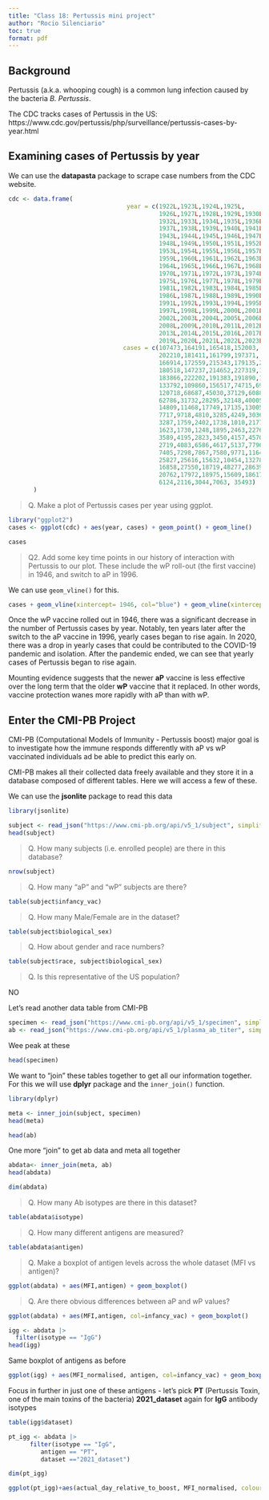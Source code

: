 ```yaml
---
title: "Class 18: Pertussis mini project"
author: "Rocio Silenciario"
toc: true
format: pdf
---
```


## Background

Pertussis (a.k.a. whooping cough) is a common lung infection caused by the bacteria *B. Pertussis*.

The CDC tracks cases of Pertussis in the US: https://www.cdc.gov/pertussis/php/surveillance/pertussis-cases-by-year.html

## Examining cases of Pertussis by year

We can use the **datapasta** package to scrape case numbers from the CDC website.

```r
cdc <- data.frame(
                                 year = c(1922L,1923L,1924L,1925L,
                                          1926L,1927L,1928L,1929L,1930L,1931L,
                                          1932L,1933L,1934L,1935L,1936L,
                                          1937L,1938L,1939L,1940L,1941L,1942L,
                                          1943L,1944L,1945L,1946L,1947L,
                                          1948L,1949L,1950L,1951L,1952L,
                                          1953L,1954L,1955L,1956L,1957L,1958L,
                                          1959L,1960L,1961L,1962L,1963L,
                                          1964L,1965L,1966L,1967L,1968L,1969L,
                                          1970L,1971L,1972L,1973L,1974L,
                                          1975L,1976L,1977L,1978L,1979L,1980L,
                                          1981L,1982L,1983L,1984L,1985L,
                                          1986L,1987L,1988L,1989L,1990L,
                                          1991L,1992L,1993L,1994L,1995L,1996L,
                                          1997L,1998L,1999L,2000L,2001L,
                                          2002L,2003L,2004L,2005L,2006L,2007L,
                                          2008L,2009L,2010L,2011L,2012L,
                                          2013L,2014L,2015L,2016L,2017L,2018L,
                                          2019L,2020L,2021L,2022L,2023L,2024L),
                                cases = c(107473,164191,165418,152003,
                                          202210,181411,161799,197371,
                                          166914,172559,215343,179135,265269,
                                          180518,147237,214652,227319,103188,
                                          183866,222202,191383,191890,109873,
                                          133792,109860,156517,74715,69479,
                                          120718,68687,45030,37129,60886,
                                          62786,31732,28295,32148,40005,
                                          14809,11468,17749,17135,13005,6799,
                                          7717,9718,4810,3285,4249,3036,
                                          3287,1759,2402,1738,1010,2177,2063,
                                          1623,1730,1248,1895,2463,2276,
                                          3589,4195,2823,3450,4157,4570,
                                          2719,4083,6586,4617,5137,7796,6564,
                                          7405,7298,7867,7580,9771,11647,
                                          25827,25616,15632,10454,13278,
                                          16858,27550,18719,48277,28639,32971,
                                          20762,17972,18975,15609,18617,
                                          6124,2116,3044,7063, 35493)
       )
```

> Q. Make a plot of Pertussis cases per year using ggplot.

```r
library("ggplot2")
cases <- ggplot(cdc) + aes(year, cases) + geom_point() + geom_line()

cases
```

> Q2. Add some key time points in our history of interaction with Pertussis to our plot. These include the wP roll-out (the first vaccine) in 1946, and switch to aP in 1996.

We can use `geom_vline()` for this. 

```r
cases + geom_vline(xintercept= 1946, col="blue") + geom_vline(xintercept = 1996, col="red") + geom_vline(xintercept=2020, col="purple")
```
Once the wP vaccine rolled out in 1946, there was a significant decrease in the number of Pertussis cases by year. Notably, ten years later after the switch to the aP vaccine in 1996, yearly cases began to rise again. In 2020, there was a drop in yearly cases that could be contributed to the COVID-19 pandemic and isolation. After the pandemic ended, we can see that yearly cases of Pertussis began to rise again. 

Mounting evidence suggests that the newer **aP** vaccine is less effective over the long term that the older **wP** vaccine that it replaced. In other words, vaccine protection wanes more rapidly with aP than with wP.  


## Enter the CMI-PB Project

CMI-PB (Computational Models of Immunity - Pertussis boost) major goal is to investigate how the immune responds differently with aP vs wP vaccinated individuals ad be able to predict this early on. 

CMI-PB makes all their collected data freely available and they store it in a database composed of different tables. Here we will access a few of these. 

We can use the **jsonlite** package to read this data

```r
library(jsonlite)

subject <- read_json("https://www.cmi-pb.org/api/v5_1/subject", simplifyVector = TRUE)
head(subject)
```

> Q. How many subjects (i.e. enrolled people) are there in this database?

```r
nrow(subject)
```

> Q. How many "aP" and "wP" subjects are there?

```r
table(subject$infancy_vac)
```

> Q. How many Male/Female are in the dataset?

```r
table(subject$biological_sex)
```

> Q. How about gender and race numbers?

```r
table(subject$race, subject$biological_sex)
```

> Q. Is this representative of the US population?

NO

Let's read another data table from CMI-PB 

```r
specimen <- read_json("https://www.cmi-pb.org/api/v5_1/specimen", simplifyVector = TRUE)
ab <- read_json("https://www.cmi-pb.org/api/v5_1/plasma_ab_titer", simplifyVector = TRUE)
```

Wee peak at these

```r
head(specimen)
```

We want to "join" these tables together to get all our information together. For this we will use **dplyr** package and the `inner_join()` function. 
```r
library(dplyr)

meta <- inner_join(subject, specimen)
head(meta)
```

```r
head(ab)
```

One more "join" to get ab data and meta all together 
```r
abdata<- inner_join(meta, ab)
head(abdata)
```

```r
dim(abdata)
```

> Q. How many Ab isotypes are there in this dataset?

```r
table(abdata$isotype)
```

> Q. How many different antigens are measured?

```r
table(abdata$antigen)
```

> Q. Make a boxplot of antigen levels across the whole dataset (MFI vs antigen)?

```r
ggplot(abdata) + aes(MFI,antigen) + geom_boxplot()
```

>Q. Are there obvious differences between aP and wP values?

```r
ggplot(abdata) + aes(MFI,antigen, col=infancy_vac) + geom_boxplot()
```

```r
igg <- abdata |> 
  filter(isotype == "IgG")
head(igg)
```

Same boxplot of antigens as before

```r
ggplot(igg) + aes(MFI_normalised, antigen, col=infancy_vac) + geom_boxplot() + facet_wrap(~visit)
```

Focus in further in just one of these antigens - let's pick **PT** (Pertussis Toxin, one of the main toxins of the bacteria) **2021_dataset** again for **IgG** antibody isotypes

```r
table(igg$dataset)
```

```r
pt_igg <- abdata |>
      filter(isotype == "IgG", 
         antigen == "PT", 
         dataset =="2021_dataset")
```

```r
dim(pt_igg)
```


```r
ggplot(pt_igg)+aes(actual_day_relative_to_boost, MFI_normalised, colour = infancy_vac, group=subject_id) +geom_point() +geom_line() + theme_bw() + geom_vline(xintercept = 0) + geom_vline(xintercept = 14)
```




